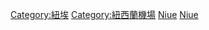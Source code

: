 {{Catnav|頁面分類|各種主題的頁面分類|按國家分類|各國航空|紐西蘭交通|紐西蘭機場}}
{{Commons category|Airports in Niue}}

[[Category:紐埃|Category:紐埃]]
[[Category:紐西蘭機場|Category:紐西蘭機場]]
[[Category:各國機場|Niue]]
[[Category:大洋洲機場|Niue]]